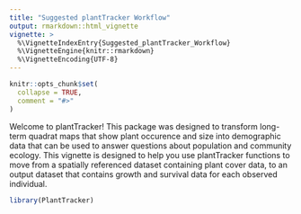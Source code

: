 ```yaml
---
title: "Suggested plantTracker Workflow"
output: rmarkdown::html_vignette
vignette: >
  %\VignetteIndexEntry{Suggested_plantTracker_Workflow}
  %\VignetteEngine{knitr::rmarkdown}
  %\VignetteEncoding{UTF-8}
---
```


```r
knitr::opts_chunk$set(
  collapse = TRUE,
  comment = "#>"
)
```
Welcome to plantTracker! This package was designed to transform long-term 
quadrat maps that show plant occurence and size into demographic data that can 
be used to answer questions about population and community ecology. 
This vignette is designed to help you use plantTracker functions to move from a 
spatially referenced dataset containing plant cover data, to an output dataset 
that contains growth and survival data for each observed individual. 
```r
library(PlantTracker)
```

